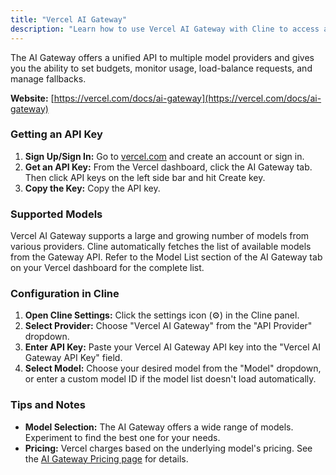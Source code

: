 ```yaml
---
title: "Vercel AI Gateway"
description: "Learn how to use Vercel AI Gateway with Cline to access a wide variety of AI models through a single unified API."
---
```


The AI Gateway offers a unified API to multiple model providers and gives you the ability to set budgets, monitor usage, load-balance requests, and manage fallbacks.

**Website:** [https://vercel.com/docs/ai-gateway](https://vercel.com/docs/ai-gateway)

### Getting an API Key

1. **Sign Up/Sign In:** Go to [vercel.com](https://vercel.com/) and create an account or sign in.
2. **Get an API Key:** From the Vercel dashboard, click the AI Gateway tab. Then click API keys on the left side bar and hit Create key.
3. **Copy the Key:** Copy the API key.

### Supported Models

Vercel AI Gateway supports a large and growing number of models from various providers. Cline automatically fetches the list of available models from the Gateway API. Refer to the Model List section of the AI Gateway tab on your Vercel dashboard for the complete list.

### Configuration in Cline

1. **Open Cline Settings:** Click the settings icon (⚙️) in the Cline panel.
2. **Select Provider:** Choose "Vercel AI Gateway" from the "API Provider" dropdown.
3. **Enter API Key:** Paste your Vercel AI Gateway API key into the "Vercel AI Gateway API Key" field.
4. **Select Model:** Choose your desired model from the "Model" dropdown, or enter a custom model ID if the model list doesn't load automatically.

### Tips and Notes

-   **Model Selection:** The AI Gateway offers a wide range of models. Experiment to find the best one for your needs.
-   **Pricing:** Vercel charges based on the underlying model's pricing. See the [AI Gateway Pricing page](https://vercel.com/docs/ai-gateway/pricing) for details.
